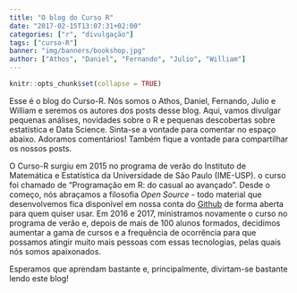 ```yaml
---
title: "O blog do Curso R"
date: "2017-02-15T13:07:31+02:00"
categories: ["r", "divulgação"]
tags: ["curso-R"]
banner: "img/banners/bookshop.jpg"
author: ["Athos", "Daniel", "Fernando", "Julio", "William"]
---
```


```r
knitr::opts_chunk$set(collapse = TRUE)
```

Esse é o blog do Curso-R. Nós somos o Athos, Daniel, Fernando, Julio e William e 
seremos os autores dos posts desse blog. Aqui, vamos divulgar pequenas análises, 
novidades sobre o R e pequenas descobertas sobre estatística e Data Science. 
Sinta-se a vontade para comentar no espaço abaixo. Adoramos comentários! Também 
fique a vontade para compartilhar os nossos posts.

O Curso-R surgiu em 2015 no programa de verão do Instituto de 
Matemática e Estatística da Universidade de São Paulo (IME-USP). o curso foi chamado de
"Programação em R: do casual ao avançado". Desde o começo, nós abraçamos a filosofia
*Open Source* - todo material que desenvolvemos fica disponível em nossa conta do 
[Github](https://github.com/curso-r/) de forma aberta para quem quiser usar. 
Em 2016 e 2017, ministramos novamente o curso no programa de verão e, depois de mais de 100 alunos formados, decidimos aumentar a gama de cursos e a frequência de ocorrência para que possamos atingir muito mais pessoas com essas tecnologias, pelas quais nós somos apaixonados.

Esperamos que aprendam bastante e, principalmente, divirtam-se bastante lendo este blog!



